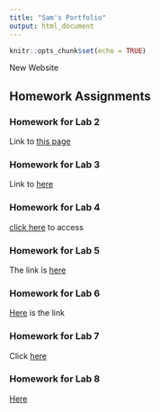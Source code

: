 ```yaml
---
title: "Sam's Portfolio"
output: html_document
---
```


```r
knitr::opts_chunk$set(echo = TRUE)
```

New Website

## Homework Assignments

### Homework for Lab 2

Link to [this page](Homework_02.html)

### Homework for Lab 3

Link to [here](Homework_03.html)

### Homework for Lab 4

[click here](Homework_04.html) to access 

### Homework for Lab 5

The link is [here](Homework_05.html)

### Homework for Lab 6

[Here](Homework_06.html) is the link

### Homework for Lab 7

Click [here](Homework_07.html)

### Homework for Lab 8

[Here](Homework_08.html)


